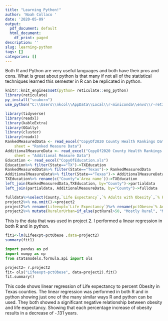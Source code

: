 ```yaml
---
title: "Learning Python!"
author: 'Noah Collaco '
date: '2020-05-09'
output:
  pdf_document: default
  html_document:
    df_print: paged
description: ''
slug: learning-python
tags: []
categories: []
---
```

Both R and Python are very useful languages and both have their pros and cons. What is great about python is that many if not all of the statistical techniques learned this semester in R can be replicated in python. 
```r
knitr::knit_engines$set(python= reticulate::eng_python)
library(reticulate)
py_install("seaborn")
use_python("C:\\Users\\nkcol\\AppData\\Local\\r-miniconda\\envs\\r-reticulate\\python.exe")
```

```R
library(tidyverse)
library(readxl)
library(kableExtra)
library(GGally)
library(cluster)
library(readxl)
RankedMeasuredData <- read_excel("CopyOf2020 County Health Rankings Data - v1.xlsx", 
    sheet = "Ranked Measure Data")
AdditionalMeasureData <- read_excel("CopyOf2020 County Health Rankings Data - v1.xlsx", 
    sheet = "Additional Measure Data")
Education <- read_excel("CopyOfEducation.xls")
Education%>% filter(State=="TX")->TXEducation
RankedMeasuredData%>% filter(State=="Texas")-> RankedMeasuredData
AdditionalMeasureData%>% filter(State=="Texas")-> AdditionalMeasureData
TXEducation%>% rename(c("County"=`Area name`))->TXEducation
left_join(RankedMeasuredData,TXEducation, by="County")->partialdata
left_join(partialdata, AdditionalMeasureData, by="County")->fulldata

fulldata%>%select(County,`Life Expectancy`,`% Adults with Obesity`,`% Physically Inactive`,`% Smokers`,`% Food Insecure`,`% Uninsured`,`% Adults with Diabetes`,`Percent of adults with a bachelor's degree or higher, 2014-18` , `Median Household Income`, `% Insufficient Sleep`,`% Excessive Drinking`,`% Rural`)->project2
project2%>% na.omit()->project2
project2%>% rename(Lifeexpt=`Life Expectancy`)%>% rename(pctObese=`% Adults with Obesity`)%>% rename(pctInactive=`% Physically Inactive`)%>% rename(pctFDInsecure=`% Food Insecure`)%>% rename(pctSmokers=`% Smokers`)%>% rename(pctUninsured=`% Uninsured`)%>% rename(pctDiabetes=`% Adults with Diabetes`)%>% rename(pctBachelors=`Percent of adults with a bachelor's degree or higher, 2014-18`)%>% rename(medianincome=`Median Household Income`)%>% rename(pctinsufficientsleep=`% Insufficient Sleep`)%>% rename(pctRural=`% Rural`)%>% rename(pctexcessdrinking=`% Excessive Drinking`)->project2
project2%>% mutate(RuralorUrban=if_else(pctRural>50, "Mostly Rural", "Mostly Urban"))->project2

```
This is the data that was used in project 2. I performed a linear regression in both R and in python. 

```r
fit1<-lm(Lifeexpt~pctObese ,data=project2)
summary(fit1)
```
```python
import pandas as pd
import numpy as np
from statsmodels.formula.api import ols

project2= r.project2
fit= ols("Lifeexpt~pctObese", data=project2).fit()
fit.summary()

```
This code shows linear regression of Life expectancy to percent Obesity in Texas counties. The linear regression was performed in both R and in python showing just one of the many similar ways R and python can be used. They both showed a significant negative relationship between obesity and life expectancy. Showing that each percentage increase of obesity results in a decrease of -.131 years. 



